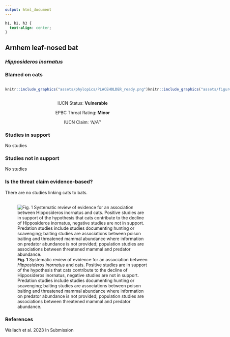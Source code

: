 ```yaml
---
output: html_document
---
```

```css
h1, h2, h3 {
  text-align: center;
}
```

## **Arnhem leaf-nosed bat**
### *Hipposideros inornatus*
### Blamed on cats

:::: {style="display: flex;"}

::: {}
  ```r
  knitr::include_graphics("assets/phylopics/PLACEHOLDER_ready.png")
  ```
:::

::: {}

:::

::: {}
  ```r
  knitr::include_graphics("assets/figures/Map_Cat_Hipposideros inornatus.png")
  ```
:::

::::
<center>
IUCN Status: **Vulnerable**

EPBC Threat Rating: **Minor**

IUCN Claim: *'N/A''*

</center>

### Studies in support

No studies

### Studies not in support

No studies

### Is the threat claim evidence-based?

There are no studies linking cats to bats.
<br>
<br>

![**Fig. 1**  Systematic review of evidence for an association between *Hipposideros inornatus* and cats. Positive studies are in support of the hypothesis that cats contribute to the decline of Hipposideros inornatus, negative studies are not in support. Predation studies include studies documenting hunting or scavenging; baiting studies are associations between poison baiting and threatened mammal abundance where information on predator abundance is not provided; population studies are associations between threatened mammal and predator abundance.](assets/figures/Main_Evidence_Cat_Hipposideros inornatus.png)

### References



Wallach et al. 2023 In Submission

